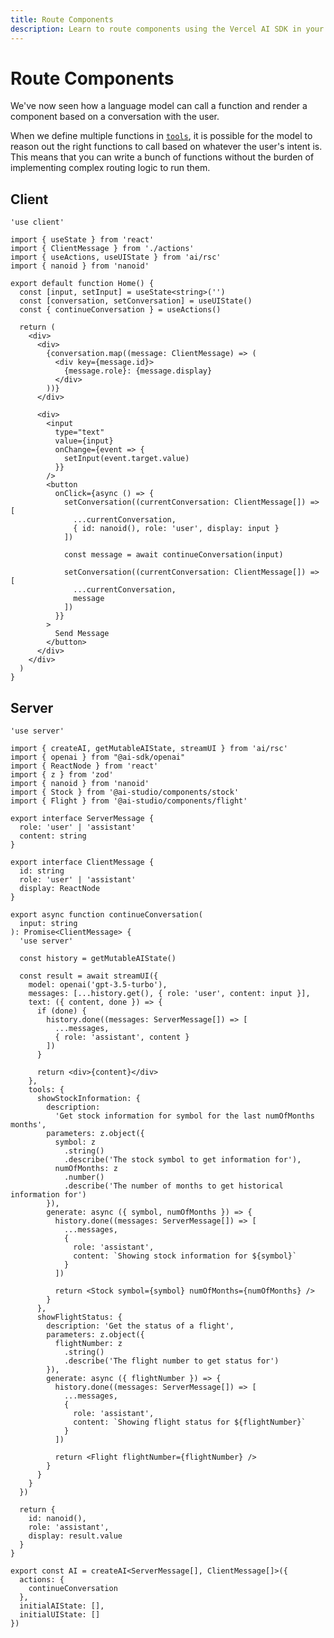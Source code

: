 ```yaml
---
title: Route Components
description: Learn to route components using the Vercel AI SDK in your Next.js application
---
```


# Route Components

We've now seen how a language model can call a function and render a component based on a conversation with the user.

When we define multiple functions in [`tools`](/docs/reference/ai-sdk-core/generate-text#tools), it is possible for the model to reason out the right functions to call based on whatever the user's intent is. This means that you can write a bunch of functions without the burden of implementing complex routing logic to run them.

## Client

```tsx filename='app/page.tsx'
'use client'

import { useState } from 'react'
import { ClientMessage } from './actions'
import { useActions, useUIState } from 'ai/rsc'
import { nanoid } from 'nanoid'

export default function Home() {
  const [input, setInput] = useState<string>('')
  const [conversation, setConversation] = useUIState()
  const { continueConversation } = useActions()

  return (
    <div>
      <div>
        {conversation.map((message: ClientMessage) => (
          <div key={message.id}>
            {message.role}: {message.display}
          </div>
        ))}
      </div>

      <div>
        <input
          type="text"
          value={input}
          onChange={event => {
            setInput(event.target.value)
          }}
        />
        <button
          onClick={async () => {
            setConversation((currentConversation: ClientMessage[]) => [
              ...currentConversation,
              { id: nanoid(), role: 'user', display: input }
            ])

            const message = await continueConversation(input)

            setConversation((currentConversation: ClientMessage[]) => [
              ...currentConversation,
              message
            ])
          }}
        >
          Send Message
        </button>
      </div>
    </div>
  )
}
```

## Server

```tsx filename='app/actions.ts'
'use server'

import { createAI, getMutableAIState, streamUI } from 'ai/rsc'
import { openai } from "@ai-sdk/openai"
import { ReactNode } from 'react'
import { z } from 'zod'
import { nanoid } from 'nanoid'
import { Stock } from '@ai-studio/components/stock'
import { Flight } from '@ai-studio/components/flight'

export interface ServerMessage {
  role: 'user' | 'assistant'
  content: string
}

export interface ClientMessage {
  id: string
  role: 'user' | 'assistant'
  display: ReactNode
}

export async function continueConversation(
  input: string
): Promise<ClientMessage> {
  'use server'

  const history = getMutableAIState()

  const result = await streamUI({
    model: openai('gpt-3.5-turbo'),
    messages: [...history.get(), { role: 'user', content: input }],
    text: ({ content, done }) => {
      if (done) {
        history.done((messages: ServerMessage[]) => [
          ...messages,
          { role: 'assistant', content }
        ])
      }

      return <div>{content}</div>
    },
    tools: {
      showStockInformation: {
        description:
          'Get stock information for symbol for the last numOfMonths months',
        parameters: z.object({
          symbol: z
            .string()
            .describe('The stock symbol to get information for'),
          numOfMonths: z
            .number()
            .describe('The number of months to get historical information for')
        }),
        generate: async ({ symbol, numOfMonths }) => {
          history.done((messages: ServerMessage[]) => [
            ...messages,
            {
              role: 'assistant',
              content: `Showing stock information for ${symbol}`
            }
          ])

          return <Stock symbol={symbol} numOfMonths={numOfMonths} />
        }
      },
      showFlightStatus: {
        description: 'Get the status of a flight',
        parameters: z.object({
          flightNumber: z
            .string()
            .describe('The flight number to get status for')
        }),
        generate: async ({ flightNumber }) => {
          history.done((messages: ServerMessage[]) => [
            ...messages,
            {
              role: 'assistant',
              content: `Showing flight status for ${flightNumber}`
            }
          ])

          return <Flight flightNumber={flightNumber} />
        }
      }
    }
  })

  return {
    id: nanoid(),
    role: 'assistant',
    display: result.value
  }
}

export const AI = createAI<ServerMessage[], ClientMessage[]>({
  actions: {
    continueConversation
  },
  initialAIState: [],
  initialUIState: []
})
```
